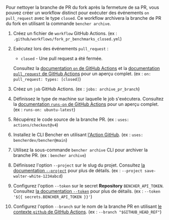 
Pour nettoyer la branche de PR du fork après la fermeture de sa PR,
vous pouvez créer un workflow distinct pour exécuter des événements `on` `pull_request` avec le type `closed`.
Ce workflow archivera la branche de PR du fork en utilisant la commande `bencher archive`.

<PullRequestsForkClosedCode />

1. Créez un fichier de `workflow` GitHub Actions.
   (ex : `.github/workflows/fork_pr_benchmarks_closed.yml`)
2. Exécutez lors des événements `pull_request` :
   - `closed` - Une pull request a été fermée.

   Consultez la [documentation `on` de GitHub Actions][github actions on]
   et la [documentation `pull_request` de GitHub Actions][github action pull_request] pour un aperçu complet.
   (ex : `on: pull_request: types: [closed]`)
3. Créez un `job` GitHub Actions.
   (ex : `jobs: archive_pr_branch`)
4. Définissez le type de machine sur laquelle le job s'exécutera.
   Consultez la [documentation `runs-on` de GitHub Actions][github actions runs-on]
   pour un aperçu complet.
   (ex : `runs-on: ubuntu-latest`)
5. Récupérez le code source de la branche PR.
   (ex : `uses: actions/checkout@v4`)
6. Installez le CLI Bencher en utilisant [l'Action GitHub][bencher cli github action].
   (ex : `uses: bencherdev/bencher@main`)
7. Utilisez la sous-commande `bencher archive` CLI pour archiver la branche PR.
   (ex : `bencher archive`)
8.  Définissez l'option `--project` sur le slug du projet.
    Consultez [la documentation `--project`][project option] pour plus de détails.
    (ex : `--project save-walter-white-1234abcd`)
9.  Configurez l'option `--token` sur le secret **Repository** `BENCHER_API_TOKEN`.
    Consultez [la documentation `--token`][token option] pour plus de détails.
    (ex : `--token '${{ secrets.BENCHER_API_TOKEN }}'`)
10. Configurez l'option `--branch` sur le nom de la branche PR
    en utilisant [le contexte `github` de GitHub Actions][github actions context].
    (ex : `--branch "$GITHUB_HEAD_REF"`)

[github actions on]: https://docs.github.com/en/actions/using-workflows/workflow-syntax-for-github-actions#on
[github action pull_request]: https://docs.github.com/en/webhooks/webhook-events-and-payloads#pull_request
[github actions runs-on]: https://docs.github.com/en/actions/using-workflows/workflow-syntax-for-github-actions#jobsjob_idruns-on
[bencher cli github action]: https://github.com/marketplace/actions/bencher-cli
[github actions context]: https://docs.github.com/en/actions/learn-github-actions/contexts#github-context

[project option]: /fr/docs/explanation/bencher-run/#--project-project
[token option]: /fr/docs/explanation/bencher-run/#--token-token
